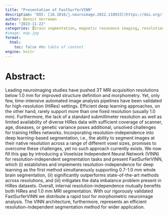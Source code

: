 ```yaml
---
title: "Presentation of FastSurferVINN"
description: "DOI: [10.1016/j.neuroimage.2022.118933](https://doi.org/10.1016/j.neuroimage.2022.118933){target='_blank'}"
author: Benoit Verreman
date: "2023-11-22"
categories: [brain segmentation, magnetic resonance imaging, resolution independence]
#image: map.jpg
format:
  html:
    toc: false #No table of content
engine: knitr
---
```


# Abstract:

Leading neuroimaging studies have pushed 3T MRI acquisition resolutions below 1.0 mm for improved structure definition and morphometry. Yet, only few, time-intensive automated image analysis pipelines have been validated for high-resolution (HiRes) settings. Efficient deep learning approaches, on the other hand, rarely support more than one fixed resolution (usually 1.0 mm). Furthermore, the lack of a standard submillimeter resolution as well as limited availability of diverse HiRes data with sufficient coverage of scanner, age, diseases, or genetic variance poses additional, unsolved challenges for training HiRes networks. Incorporating resolution-independence into deep learning-based segmentation, i.e., the ability to segment images at their native resolution across a range of different voxel sizes, promises to overcome these challenges, yet no such approach currently exists. We now fill this gap by introducing a Voxelsize Independent Neural Network (VINN) for resolution-independent segmentation tasks and present FastSurferVINN, which (i) establishes and implements resolution-independence for deep learning as the first method simultaneously supporting 0.7-1.0 mm whole brain segmentation, (ii) significantly outperforms state-of-the-art methods across resolutions, and (iii) mitigates the data imbalance problem present in HiRes datasets. Overall, internal resolution-independence mutually benefits both HiRes and 1.0 mm MRI segmentation. With our rigorously validated FastSurferVINN we distribute a rapid tool for morphometric neuroimage analysis. The VINN architecture, furthermore, represents an efficient resolution-independent segmentation method for wider application.